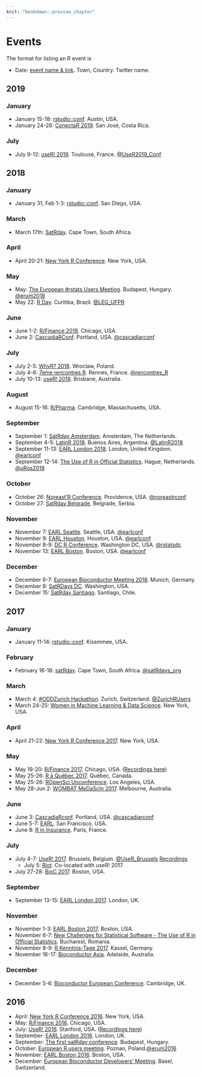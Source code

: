 ```yaml
---
knit: "bookdown::preview_chapter"
---
```


# Events

The format for listing an R event is

  * Date: [event name & link](http://www.example.com). Town, Country. Twitter name.

## 2019 {-}

### January

  * January 15-18: [rstudio::conf](https://www.rstudio.com/conference/). Austin, USA.
  * January 24-26: [ConectaR 2019](http://www.conectar2019.ucr.ac.cr/). San José, Costa Rica.

### July

  * July 9-12: [useR! 2019](http://www.user2019.fr/). Toulouse, France. [\@UseR2019_Conf](https://twitter.com/UseR2019_Conf)

## 2018 {-}

### January

  * January 31, Feb 1-3: [rstudio::conf](https://www.rstudio.com/conference/). San Diego, USA.

### March

  * March 17th: [SatRday](http://capetown2018.satrdays.org/). Cape Town, South Africa.

### April
 * April 20-21: [New York R Conference](http://rstats.nyc/). New York, USA.
 
### May

  * May: [The European #rstats Users Meeting](http://2018.erum.io/). Budapest, Hungary. [\@erum2018](https://twitter.com/erum2018)
  * May 22: [R Day](http://rday.leg.ufpr.br/). Curitiba, Brazil. [\@LEG_UFPR](https://twitter.com/LEG_UFPR)

### June

 *  June 1-2: [R/Finance 2018](http://www.rinfinance.com). Chicago, USA.
 *  June 2: [CascadiaRConf](https://www.cascadiarconf.com). Portland, USA. [\@cascadiarconf](https://twitter.com/cascadiarconf)

### July

 * July 2-5: [WhyR? 2018](http://whyr2018.pl/). Wroclaw, Poland.
 * July 4-6: [7eme rencontres R](https://r2018-rennes.sciencesconf.org). Rennes, France. [\@rencontres_R](https://twitter.com/rencontres_R)
 * July 10-13: [useR! 2018](https://user2018.r-project.org/). Brisbane, Australia.

### August

 * August 15-16: [R/Pharma](http://rinpharma.com/). Cambridge, Massachusetts, USA.

### September

 * September 1: [SatRday Amsterdam](http://amsterdam2018.satrdays.org/). Amsterdam, The Netherlands.
 * September 4-5: [LatinR 2018](http://latin-r.com/). Buenos Aires, Argentina. [\@LatinR2018](https://twitter.com/latinr2018)
 * September 11-13: [EARL London 2018](https://earlconf.com/london/). London, United Kingdom. [\@earlconf](https://twitter.com/earlconf)
 * September 12-14: [The Use of R in Official Statistics](https://www.aanmelder.nl/uros2018). Hague, Netherlands. [\@uRos2018](https://twitter.com/uRos2018)

### October

 * October 26: [Noreast'R Conference](http://noreastrconf.com/). Providence, USA. [\@noreastrconf](https://twitter.com/noreastrconf/)
 * October 27: [SatRday Belgrade](http://belgrade2018.satrdays.org/). Belgrade, Serbia.

### November

 * November 7: [EARL Seattle](https://earlconf.com/boston). Seattle, USA. [\@earlconf](https://twitter.com/earlconf)
 * November 9: [EARL Houston](https://earlconf.com/boston). Houston, USA. [\@earlconf](https://twitter.com/earlconf)
 * November 8-9: [DC R Conference](https://www.rstats.ai/). Washington DC, USA. [\@rstatsdc](https://twitter.com/rstatsdc)
 * November 13: [EARL Boston](https://earlconf.com/boston). Boston, USA. [\@earlconf](https://twitter.com/earlconf)

### December

 * December 6-7: [European Bioconductor Meeting 2018](https://bioconductor.github.io/EuroBioc2018/). Munich, Germany.
 * December 8: [SatRDays DC](https://dc2018.satrdays.org/). Washington, USA.
 * December 15: [SatRday Santiago](https://santiago2018.satrdays.org). Santiago, Chile.

## 2017 {-}

### January

 * January 11-14: [rstudio::conf](https://www.rstudio.com/conference/). Kissmmee, USA.

### February

  * February 16-18: [satRday](http://satrdays.org/capetown2017/). Cape Town, South Africa. [\@satRdays_org](https://twitter.com/satRdays_org)
  
### March

  * March 4: [#ODDZurich Hackathon](http://zurich-r-user-group.github.io/hackathon.html). Zurich, Switzerland. [\@ZurichRUsers](https://twitter.com/ZurichRUsers)
  * March 24-25: [Women in Machine Learning & Data Science](http://www.wimldsdatadive.com/hackathons/2). New York, USA.

### April

  * April 21-22: [New York R Conference 2017](http://www.rstats.nyc). New York, USA.
  
### May

  * May 19-20: [R/Finance 2017](http://www.rinfinance.com). Chicago, USA. ([Recordings here](https://channel9.msdn.com/Events/RFinance/RFinance-2017))
  * May 25-26: [R à Québec 2017](http://raquebec.ulaval.ca/2017/). Québec, Canada.
  * May 25-26: [ROpenSci Unconference](https://ropensci.org/community/events.html). Los Angeles, USA.
  * May 28-Jun 2: [WOMBAT MeDaScIn 2017](http://www.datasciencemelbourne.com/medascin2017/). Melbourne, Australia.
  
### June

  * June 3: [CascadiaRconf](https://cascadiarconf.com/2017). Portland, USA. [\@cascadiarconf](https://twitter.com/cascadiarconf)
  * June 5-7: [EARL](http://www.mango-solutions.com/wp/2017/01/earl-2017-abstract-submissions-open-for-san-francisco-and-london-san-francisco-dates-and-venue-announced/). San Francisco, USA.
   * June 8: [R in Insurance](https://rininsurance17.sciencesconf.org/). Paris, France. 
   
### July

  * July 4-7: [UseR! 2017](http://www.user2017.brussels/). Brussels, Belgium. [\@UseR_Brussels](https://twitter.com/UseR_Brussels) [Recordings](https://channel9.msdn.com/events/useR-international-R-User-conferences/)
    * July 5: [Riot](http://riotworkshop.github.io/). Co-located with useR! 2017.
  * July 27-28: [BioC 2017](https://www.bioconductor.org/help/course-materials/2017/BioC2017/). Boston, USA.
  
### September

  * September 13-15: [EARL London 2017](https://earlconf.com/london/). London, UK.

### November
  
  * November 1-3: [EARL Boston 2017](https://earlconf.com/boston/). Boston, USA.
  * November 6-7: [New Challenges for Statistical Software - The Use of R in Official Statistics](http://www.r-project.ro/conference2017/). Bucharest, Romania.
  * November 8-9: [R Kenntnis-Tage 2017](http://www.eoda.de/de/R-Kenntnis-Tage.html). Kassel, Germany.
  * November 16-17: [Bioconductor Asia](https://www.abacbs.org/conference-workshops#bioc2017-link). Adelaide, Australia.

### December

  * December 5-6: [Bioconductor European Conference](https://bioconductor.org/help/course-materials/2017/BioCEurope/). Cambridge, UK.

## 2016 {-}

  * April: [New York R Conference 2016](http://www.rstats.nyc). New York, USA.
  * May: [R/Finance 2016](http://www.rinfinance.com). Chicago, USA.
  * July: [UseR! 2016](http://user2016.org/). Stanford, USA. ([Recordings here](https://channel9.msdn.com/Events/useR-international-R-User-conference/useR2016))
  * September: [EARL London 2016](https://earlconf.com/london/). London, UK.
  * September: [The first satRday conference](http://budapest.satrdays.org). Budapest, Hungary.
  * October: [European R users meeting](http://erum.ue.poznan.pl/). Poznan, Poland.[\@erum2016](https://twitter.com/erum2016)
  * November: [EARL Boston 2016](https://earlconf.com/boston/). Boston, USA.
  * December: [European Bioconductor Developers' Meeting](http://scicore.ch/events/eurobioc2016/). Basel, Switzerland.
